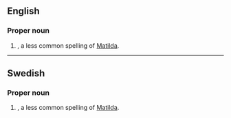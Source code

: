 ==English==

===Proper noun===
{{en-proper noun}}

# {{given name|female|from=Germanic languages}}, a less common spelling of [[Matilda]].

----

==Swedish==

===Proper noun===
{{sv-proper noun|c}}

# {{given name|female|lang=sv}}, a less common spelling of [[Matilda]].